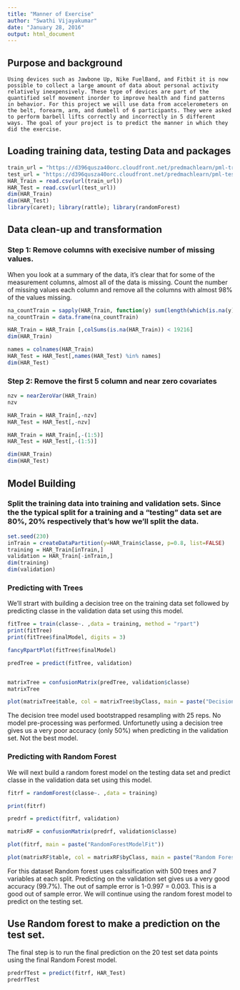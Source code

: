 ```yaml
---
title: "Manner of Exercise"
author: "Swathi Vijayakumar"
date: "January 28, 2016"
output: html_document
---
```



## Purpose and background 
    Using devices such as Jawbone Up, Nike FuelBand, and Fitbit it is now possible to collect a large amount of data about personal activity relatively inexpensively. These type of devices are part of the quantified self movement inorder to improve health and find patterns in behavior. For this project we will use data from accelerometers on the belt, forearm, arm, and dumbell of 6 participants. They were asked to perform barbell lifts correctly and incorrectly in 5 different ways. The goal of your project is to predict the manner in which they did the exercise.
    
    
## Loading training data, testing Data and packages

```r
train_url = "https://d396qusza40orc.cloudfront.net/predmachlearn/pml-training.csv"
test_url = "https://d396qusza40orc.cloudfront.net/predmachlearn/pml-testing.csv"
HAR_Train = read.csv(url(train_url))
HAR_Test = read.csv(url(test_url))
dim(HAR_Train)
dim(HAR_Test)
library(caret); library(rattle); library(randomForest)
```



## Data clean-up and transformation

### Step 1: Remove columns with execisive number of missing values. 

When you look at a summary of the data, it's clear that for some of the measurement columns, almost all of the data is missing. Count the number of missing values each column and remove all the columns with almost 98% of the values missing.

```r
na_countTrain = sapply(HAR_Train, function(y) sum(length(which(is.na(y)))))
na_countTrain = data.frame(na_countTrain)

HAR_Train = HAR_Train [,colSums(is.na(HAR_Train)) < 19216]
dim(HAR_Train)

names = colnames(HAR_Train)
HAR_Test = HAR_Test[,names(HAR_Test) %in% names]
dim(HAR_Test)
```

### Step 2: Remove the first 5 column and near zero covariates


```r
nzv = nearZeroVar(HAR_Train)
nzv

HAR_Train = HAR_Train[,-nzv]  
HAR_Test = HAR_Test[,-nzv]  

HAR_Train = HAR_Train[,-(1:5)]  
HAR_Test = HAR_Test[,-(1:5)]  

dim(HAR_Train)
dim(HAR_Test)
```

## Model Building

### Split the training data into training and validation sets.  Since the the typical split for a training and a "testing" data set are 80%, 20% respectively that's how we'll split the data.  

```r
set.seed(230)
inTrain = createDataPartition(y=HAR_Train$classe, p=0.8, list=FALSE)
training = HAR_Train[inTrain,]
validation = HAR_Train[-inTrain,]
dim(training)
dim(validation)
```



### Predicting with Trees

We'll strart with building a decision tree on the training data set followed by predicting classe in the validation data set using this model.

```r
fitTree = train(classe~. ,data = training, method = "rpart")
print(fitTree)
print(fitTree$finalModel, digits = 3)

fancyRpartPlot(fitTree$finalModel)

predTree = predict(fitTree, validation)


matrixTree = confusionMatrix(predTree, validation$classe)
matrixTree

plot(matrixTree$table, col = matrixTree$byClass, main = paste("Decision Tree Confusion Matrix: Accuracy =", round(matrixTree$overall['Accuracy'], 3)))

```

The decision tree model used bootstrapped resampling with 25 reps.  No model pre-processing was performed. Unfortunetly using a decision tree gives us a very poor accuracy (only 50%) when predicting in the validation set. Not the best model. 

### Predicting with Random Forest

We will next build a random forest model on the testing data set and predict classe in the validation data set using this model.

```r
fitrf = randomForest(classe~. ,data = training)

print(fitrf)

predrf = predict(fitrf, validation)

matrixRF = confusionMatrix(predrf, validation$classe)

plot(fitrf, main = paste("RandomForestModelFit"))

plot(matrixRF$table, col = matrixRF$byClass, main = paste("Random Forest Confusion Matrix: Accuracy =", round(matrixRF$overall['Accuracy'], 2)))
```

For this dataset Random forest uses calssification with 500 trees and 7 variables at each split. Predicting on the validation set gives us a very good accuracy (99.7%). The out of sample error is 1-0.997 = 0.003. This is a good out of sample error. We will continue using the random forest model to predict on the testing set.  

## Use Random forest to make a prediction on the test set.

The final step is to run the final prediction on the 20 test set data points using the final Random Forest model. 

```r
predrfTest = predict(fitrf, HAR_Test)
predrfTest
```

